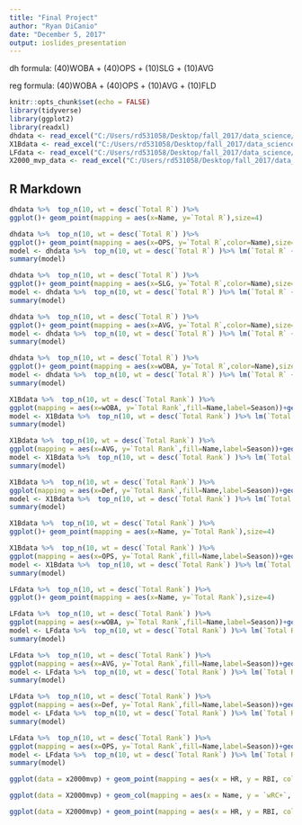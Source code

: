 ```yaml
---
title: "Final Project"
author: "Ryan DiCanio"
date: "December 5, 2017"
output: ioslides_presentation
---
```


dh formula: (40)WOBA + (40)OPS + (10)SLG + (10)AVG

reg formula: (40)WOBA + (40)OPS + (10)AVG + (10)FLD

```r
knitr::opts_chunk$set(echo = FALSE)
library(tidyverse)
library(ggplot2)
library(readxl)
dhdata <- read_excel("C:/Users/rd531058/Desktop/fall_2017/data_science/dhdata.xlsx")
X1Bdata <- read_excel("C:/Users/rd531058/Desktop/fall_2017/data_science/1Bdata.xlsx")
LFdata <- read_excel("C:/Users/rd531058/Desktop/fall_2017/data_science/LFdata.xlsx")
X2000_mvp_data <- read_excel("C:/Users/rd531058/Desktop/fall_2017/data_science/2000_mvp_data.xlsx")
```


## R Markdown

```r

dhdata %>%  top_n(10, wt = desc(`Total R`) )%>%
ggplot()+ geom_point(mapping = aes(x=Name, y=`Total R`),size=4)


```
```r
dhdata %>%  top_n(10, wt = desc(`Total R`) )%>%
ggplot()+ geom_point(mapping = aes(x=OPS, y=`Total R`,color=Name),size=4)
model <- dhdata %>%  top_n(10, wt = desc(`Total R`) )%>% lm(`Total R` ~ OPS, data=.)
summary(model)
```

```r
dhdata %>%  top_n(10, wt = desc(`Total R`) )%>%
ggplot()+ geom_point(mapping = aes(x=SLG, y=`Total R`,color=Name),size=4)
model <- dhdata %>%  top_n(10, wt = desc(`Total R`) )%>% lm(`Total R` ~ SLG, data=.)
summary(model)
```

```r
dhdata %>%  top_n(10, wt = desc(`Total R`) )%>%
ggplot()+ geom_point(mapping = aes(x=AVG, y=`Total R`,color=Name),size=4)
model <- dhdata %>%  top_n(10, wt = desc(`Total R`) )%>% lm(`Total R` ~ AVG, data=.)
summary(model)
```

```r
dhdata %>%  top_n(10, wt = desc(`Total R`) )%>%
ggplot()+ geom_point(mapping = aes(x=wOBA, y=`Total R`,color=Name),size=4)
model <- dhdata %>%  top_n(10, wt = desc(`Total R`) )%>% lm(`Total R` ~ wOBA, data=.)
summary(model)
```

```r
X1Bdata %>%  top_n(10, wt = desc(`Total Rank`) )%>%
ggplot(mapping = aes(x=wOBA, y=`Total Rank`,fill=Name,label=Season))+geom_label()
model <- X1Bdata %>%  top_n(10, wt = desc(`Total Rank`) )%>% lm(`Total Rank` ~ wOBA, data=.)
summary(model)
```

```r
X1Bdata %>%  top_n(10, wt = desc(`Total Rank`) )%>%
ggplot(mapping = aes(x=AVG, y=`Total Rank`,fill=Name,label=Season))+geom_label()
model <- X1Bdata %>%  top_n(10, wt = desc(`Total Rank`) )%>% lm(`Total Rank` ~ AVG, data=.)
summary(model)
```

```r
X1Bdata %>%  top_n(10, wt = desc(`Total Rank`) )%>%
ggplot(mapping = aes(x=Def, y=`Total Rank`,fill=Name,label=Season))+geom_label()
model <- X1Bdata %>%  top_n(10, wt = desc(`Total Rank`) )%>% lm(`Total Rank` ~ Def, data=.)
summary(model)
```

```r
X1Bdata %>%  top_n(10, wt = desc(`Total Rank`) )%>%
ggplot()+ geom_point(mapping = aes(x=Name, y=`Total Rank`),size=4)
```

```r
X1Bdata %>%  top_n(10, wt = desc(`Total Rank`) )%>%
ggplot(mapping = aes(x=OPS, y=`Total Rank`,fill=Name,label=Season))+geom_label()
model <- X1Bdata %>%  top_n(10, wt = desc(`Total Rank`) )%>% lm(`Total Rank` ~ OPS, data=.)
summary(model)
```

```r
LFdata %>%  top_n(10, wt = desc(`Total Rank`) )%>%
ggplot()+ geom_point(mapping = aes(x=Name, y=`Total Rank`),size=4)
```

```r
LFdata %>%  top_n(10, wt = desc(`Total Rank`) )%>%
ggplot(mapping = aes(x=wOBA, y=`Total Rank`,fill=Name,label=Season))+geom_label()
model <- LFdata %>%  top_n(10, wt = desc(`Total Rank`) )%>% lm(`Total Rank` ~ wOBA, data=.)
summary(model)
```

```r
LFdata %>%  top_n(10, wt = desc(`Total Rank`) )%>%
ggplot(mapping = aes(x=AVG, y=`Total Rank`,fill=Name,label=Season))+geom_label()
model <- LFdata %>%  top_n(10, wt = desc(`Total Rank`) )%>% lm(`Total Rank` ~ AVG, data=.)
summary(model)
```

```r
LFdata %>%  top_n(10, wt = desc(`Total Rank`) )%>%
ggplot(mapping = aes(x=Def, y=`Total Rank`,fill=Name,label=Season))+geom_label()
model <- LFdata %>%  top_n(10, wt = desc(`Total Rank`) )%>% lm(`Total Rank` ~ Def, data=.)
summary(model)
```

```r
LFdata %>%  top_n(10, wt = desc(`Total Rank`) )%>%
ggplot(mapping = aes(x=OPS, y=`Total Rank`,fill=Name,label=Season))+geom_label()
model <- LFdata %>%  top_n(10, wt = desc(`Total Rank`) )%>% lm(`Total Rank` ~ OPS, data=.)
summary(model)
```
```r
ggplot(data = x2000mvp) + geom_point(mapping = aes(x = HR, y = RBI, color = Name),size = 4)
```


```r
ggplot(data = X2000mvp) + geom_col(mapping = aes(x = Name, y = `wRC+`, fill = Name))
```


```r
ggplot(data = X2000mvp) + geom_point(mapping = aes(x = HR, y = RBI, color = Name, size = AVG))
```
